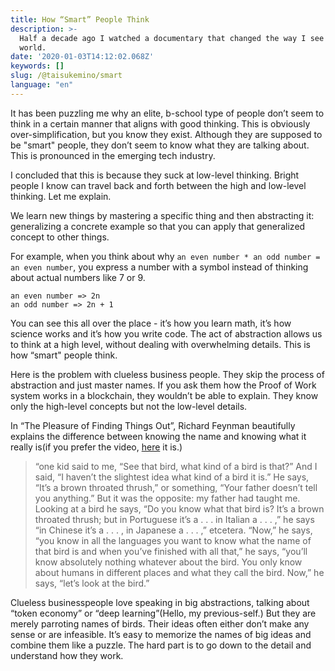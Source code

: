 ```yaml
---
title: How “Smart” People Think
description: >-
  Half a decade ago I watched a documentary that changed the way I see the
  world.
date: '2020-01-03T14:12:02.068Z'
keywords: []
slug: /@taisukemino/smart
language: "en"
---
```


It has been puzzling me why an elite, b-school type of people don’t seem to think in a certain manner that aligns with good thinking. This is obviously over-simplification, but you know they exist. Although they are supposed to be "smart" people, they don’t seem to know what they are talking about. This is pronounced in the emerging tech industry.

I concluded that this is because they suck at low-level thinking. Bright people I know can travel back and forth between the high and low-level thinking. Let me explain.

We learn new things by mastering a specific thing and then abstracting it: generalizing a concrete example so that you can apply that generalized concept to other things.

For example, when you think about why `an even number * an odd number = an even number`, you express a number with a symbol instead of thinking about actual numbers like 7 or 9.
```
an even number => 2n
an odd number => 2n + 1
```
You can see this all over the place - it’s how you learn math, it’s how science works and it’s how you write code. The act of abstraction allows us to think at a high level, without dealing with overwhelming details. This is how “smart" people think.

Here is the problem with clueless business people. They skip the process of abstraction and just master names. If you ask them how the Proof of Work system works in a blockchain, they wouldn’t be able to explain. They know only the high-level concepts but not the low-level details.

In “The Pleasure of Finding Things Out”, Richard Feynman beautifully explains the difference between knowing the name and knowing what it really is(if you prefer the video, [here](https://www.youtube.com/watch?v=lFIYKmos3-s) it is.)

> “one kid said to me, “See that bird, what kind of a bird is that?” And I said, “I haven’t the slightest idea what kind of a bird it is.” He says, “It’s a brown throated thrush,” or something, “Your father doesn’t tell you anything.” But it was the opposite: my father had taught me. Looking at a bird he says, “Do you know what that bird is? It’s a brown throated thrush; but in Portuguese it’s a . . . in Italian a . . . ,” he says “in Chinese it’s a . . . , in Japanese a . . . ,” etcetera. “Now,” he says, “you know in all the languages you want to know what the name of that bird is and when you’ve finished with all that,” he says, “you’ll know absolutely nothing whatever about the bird. You only know about humans in different places and what they call the bird. Now,” he says, “let’s look at the bird.”

Clueless businesspeople love speaking in big abstractions, talking about “token economy” or “deep learning”(Hello, my previous-self.) But they are merely parroting names of birds. Their ideas often either don’t make any sense or are infeasible. It’s easy to memorize the names of big ideas and combine them like a puzzle. The hard part is to go down to the detail and understand how they work.
